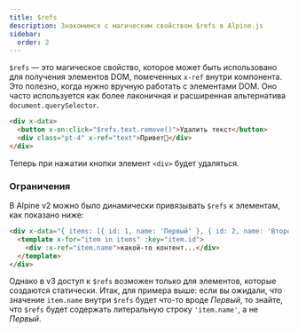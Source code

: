 ```yaml
---
title: $refs
description: Знакомимся с магическим свойством $refs в Alpine.js
sidebar:
  order: 2
---
```


`$refs` — это магическое свойство, которое может быть использовано для получения элементов DOM, помеченных `x-ref` внутри компонента. Это полезно, когда нужно вручную работать с элементами DOM. Оно часто используется как более лаконичная и расширенная альтернатива `document.querySelector`.

```html live "$refs"
<div x-data>
  <button x-on:click="$refs.text.remove()">Удалить текст</button>
  <div class="pt-4" x-ref="text">Привет👋</div>
</div>
```

Теперь при нажатии кнопки элемент `<div>` будет удаляться.

### Ограничения

В Alpine v2 можно было динамически привязывать `$refs` к элементам, как показано ниже:

```html live ":x-ref"
<div x-data="{ items: [{ id: 1, name: 'Первый' }, { id: 2, name: 'Второй' }] }">
  <template x-for="item in items" :key="item.id">
    <div :x-ref="item.name">какой-то контент...</div>
  </template>
</div>
```

Однако в v3 доступ к `$refs` возможен только для элементов, которые создаются статически. Итак, для примера выше: если вы ожидали, что значение `item.name` внутри `$refs` будет что-то вроде _Первый_, то знайте, что `$refs` будет содержать литеральную строку `'item.name'`, а не _Первый_.

